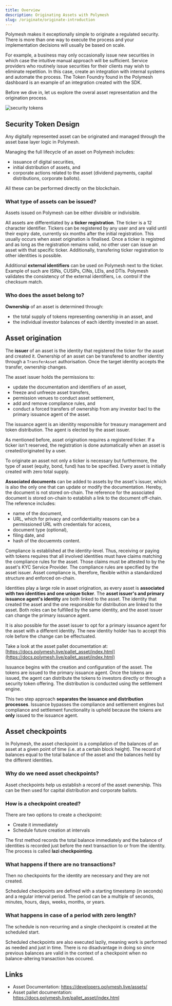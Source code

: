 ```yaml
---
title: Overview
description: Originating Assets with Polymesh
slug: /originate/originate-introduction
---
```


Polymesh makes it exceptionally simple to originate a regulated security. There is more than one way to execute the process and your implementation decisions will usually be based on scale. 

For example, a business may only occasionally issue new securities in which case the intuitive manual approach will be sufficient. Service providers who routinely issue securities for their clients may wish to eliminate repetition. In this case, create an integration with internal systems and automate the process. The Token Foundry found in the Polymesh dashboard is an example of an integration created with the SDK.

Before we dive in, let us explore the overal asset representation and the origination process. 

![security tokens](images/security_tokens.png)

## Security Token Design

Any digitally represented asset can be originated and managed through the asset base layer logic in Polymesh.

Managing the full lifecycle of an asset on Polymesh includes:

* issuance of digital securities,
* initial distribution of assets, and
* corporate actions related to the asset (dividend payments, capital distributions, corporate ballots).

All these can be performed directly on the blockchain.

### What type of assets can be issued? 

Assets issued on Polymesh can be either divisible or indivisible.

All assets are differentiated by a **ticker registration**. The ticker is a 12 character identifier. Tickers can be registered by any user and are valid until their expiry date, currently six months after the initial registration. This usually occurs when asset origination is finalised. Once a ticker is registred and as long as the registration remains valid, no other user can issue an asset with that specific ticker. Additionally, transfering ticker registration to other identities is possible.

Additional **external identifiers** can be used on Polymesh next to the ticker. Example of such are ISINs, CUSIPs, CINs, LEIs, and DTIs. Polymesh validates the consistency of the external identifiers, i.e. control if the checksum match.

### Who does the asset belong to? 

**Ownership** of an asset is determined through:

* the total supply of tokens representing ownership in an asset, and
* the individual investor balances of each identity invested in an asset.

## Asset origination

The **issuer** of an asset is the identity that registered the ticker for the asset and created it. Ownership of an asset can be transfered to another identity through a ```TransferAsset``` authorisation. Once the target identity accepts the transfer, ownership changes.

The asset issuer holds the permissions to:

* update the documentation and identifiers of an asset,
* freeze and unfreeze asset transfers,
* permission venues to conduct asset settlement,
* add and remove compliance rules, and
* conduct a forced transfers of ownership from any investor bacl to the primary issuance agent of the asset.

<HighlightBox type="info">

The issuance agent is an idenitity responsible for treasury management and token distribution. The agent is elected by the asset issuer.

</HighlightBox>

As mentioned before, asset origination requires a registered ticker. If a ticker isn't reserved, the registration is done automatically when an asset is created/originated by a user.

To originate an asset not only a ticker is necessary but furthermore, the type of asset (equity, bond, fund) has to be specified. Every asset is initially created with zero total supply.

**Associated documents** can be added to assets by the asset's issuer, which is also the only one that can update or modify the documentation. Hereby, the document is not stored on-chain. The reference for the associated document is stored on-chain to establish a link to the document off-chain. The reference includes:

* name of the document,
* URL, which for privacy and confidentiality reasons can be a permissioned URL with credentials for access,
* document type (optional),
* filing date, and
* hash of the docuemnts content.

Compliance is established at the identity-level. Thus, receiving or paying with tokens requires that all involved identities must have claims matching the compliance rules for the asset. Those claims must be attested to by the asset's KYC Service Provider. The compliance rules are specified by the asset issuer. Asset compliance is, therefore, flexible within a standardized structure and enforced on-chain.

Identities play a large role in asset origination, as every asset is **associated with two identities and one unique ticker**. The **asset issuer's and primary issuance agent's identity** are both linked to the asset. The identity that created the asset and the one responsible for distribution are linked to the asset. Both roles can be fulfilled by the same identity, and the asset issuer can change the primary issuance agent.

It is also possible for the asset issuer to opt for a primary issuance agent for the asset with a different identity. The new identity holder has to accept this role before the change can be effectuated.

<HighlightBox type="info">

Take a look at the asset pallet documentation at: [https://docs.polymesh.live/pallet_asset/index.html](https://docs.polymesh.live/pallet_asset/index.html)

</HighlightBox>

Issuance begins with the creation and configuration of the asset. The tokens are issued to the primary issuance agent. Once the tokens are issued, the agent can distribute the tokens to investors directly or through a security token offering. The distribution is conducted using the settlement engine.

This two step approach **separates the issuance and distribution processes**. Issuance bypasses the compliance and settlement engines but compliance and settlement functionality is upheld because the tokens are **only** issued to the issuance agent.

## Asset checkpoints

In Polymesh, the asset checkpoint is a compilation of the balances of an asset at a given point of time (i.e. at a certain block height). The record of balances equal to the total balance of the asset and the balances held by the different identities.

### Why do we need asset checkpoints?

Asset checkpoints help us establish a record of the asset ownership. This can be then used for capital distribution and corporate ballots.

### How is a checkpoint created?

There are two options to create a checkpoint:

* Create it immediately
* Schedule future creation at intervals

The first method records the total balance immediately and the balance of identities is recorded just before the next transaction to or from the identity. The process is called **lazi checkpointing**.

### What happens if there are no transactions? 

Then no checkpoints for the identity are necessary and they are not created.

Scheduled checkpoints are defined with a starting timestamp (in seconds) and a regular interval period. The period can be a multiple of seconds, minutes, hours, days, weeks, months, or years.

### What happens in case of a period with zero length? 

The schedule is non-recurring and a single checkpoint is created at the scheduled start.

Scheduled checkpoints are also executed lazily, meaning work is performed as needed and just in time. There is no disadvantage in doing so since previous balances are valid in the context of a checkpoint when no balance-altering transaction has occured. 

## Links

* Asset Documentation: https://developers.polymesh.live/assets/ 
* Asset pallet documentation: https://docs.polymesh.live/pallet_asset/index.html

